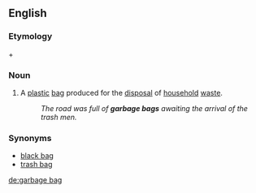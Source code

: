 ==English==

===Etymology===
{{derv|en|garbage}} + {{derv|en|bag}}

===Noun===
{{en-noun|sg=[[garbage]] [[bag]]}}

# {{US}} A [[plastic]] [[bag]] produced for the [[disposal]] of [[household]] [[waste]].
#: ''The road was full of '''garbage bags''' awaiting the arrival of the trash men.''

===Synonyms===
*[[black bag]]
*[[trash bag]]

[[de:garbage bag]]